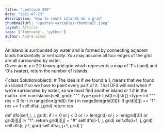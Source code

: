 ```yaml
---
title: "Leetcode 200"
date: "2021-07-23"
description: "How to count islands on a grid"
thumbnailUrl: "/python-variables-thumbnail.jpeg"
layout: Article
tags: ['leetcode', 'python']
author: Andre Simon
---
```

  An island is surrounded by water and is formed by connecting adjacent lands horizontally or vertically. You may assume all four edges of the grid are all surrounded by water.
  <br/>
  Given an m x n 2D binary grid grid which represents a map of '1's (land) and '0's (water), return the number of islands.
<br/>

<StaticCodeSnippet language="python">
{`class Solution(object):
  # The idea is if we found a 1, means that we found an island
  # so we have to paint every part of it. That DFS will end when
  # we're surrounded by water, so we must find another island or 1
  # in the matrix.
  def numIslands(self, grid):
      """
      :type grid: List[List[str]]
      :rtype: int
      """
      res = 0
      for i in range(len(grid)):
          for j in range(len(grid[0])):
            if grid[i][j] == "1":
                    res += 1
                    self.dfs(i,j,grid)
      return res
    
  def dfs(self, i, j, grid):
      if i < 0 or j < 0 or i > len(grid) or j > len(grid[0]) or grid[i][j] != "1": return
      grid[i][j] = "#"
      self.dfs(i-1, j, grid)
      self.dfs(i+1, j, grid)
      self.dfs(i, j-1, grid)
      self.dfs(i, j+1, grid)`}
</StaticCodeSnippet>